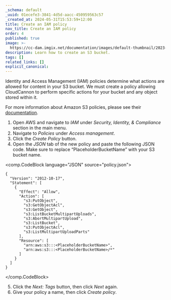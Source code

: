 ```yaml
---
_schema: default
_uuid: 01ecefe3-3841-4d5d-aacc-450959563c57
_created_at: 2024-05-31T15:53:59+12:00
title: Create an IAM policy
nav_title: Create an IAM policy
order: 4
published: true
image: >-
  https://cc-dam.imgix.net/documentation/images/default-thumbnail/2023-Q4/CloudCannon-Documentation-Thumbnail.png
description: Learn how to create an S3 bucket.
tags: []
related_links: []
explicit_canonical:
---
```

Identity and Access Management (IAM) policies determine what actions are allowed for content in your S3 bucket. We must create a policy allowing CloudCannon to perform specific actions for your bucket and any object stored within it.

For more information about Amazon S3 policies, please see their <a href="https://docs.aws.amazon.com/AmazonS3/latest/userguide/access-policy-language-overview.html" target="_blank" rel="noopener">documentation</a>.

1. Open AWS and navigate to *IAM* under *Security, Identity, & Compliance* section in the main menu.
2. Navigate to *Policies* under *Access management*.
3. Click the *Create Policy* button.
4. Open the *JSON* tab of the new policy and paste the following JSON code. Make sure to replace “PlaceholderBucketName” with your S3 bucket name.

<comp.CodeBlock language="JSON" source="policy.json">
```
{
  "Version": "2012-10-17",
  "Statement": [
    {
      "Effect": "Allow",
      "Action": [
        "s3:PutObject",
        "s3:GetObjectAcl",
        "s3:GetObject",
        "s3:ListBucketMultipartUploads",
        "s3:AbortMultipartUpload",
        "s3:ListBucket",
        "s3:PutObjectAcl",
        "s3:ListMultipartUploadParts"
      ],
      "Resource": [
        "arn:aws:s3:::<PlaceholderBucketName>",
        "arn:aws:s3:::<PlaceholderBucketName>/*"
      ]
    }
  ]
}
```
</comp.CodeBlock>

5. Click the *Next: Tags* button, then click *Next* again.
6. Give your policy a name, then click *Create policy*.